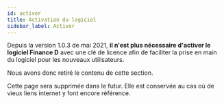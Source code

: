 ```yaml
---
id: activer
title: Activation du logiciel
sidebar_label: Activer
---
```


Depuis la version 1.0.3 de mai 2021, <strong>il n'est plus nécessaire d'activer le logiciel Finance&nbsp;D</strong>
avec une clé de licence afin de faciliter la prise en main du logiciel pour les nouveaux utilisateurs.

Nous avons donc retiré le contenu de cette section.

Cette page sera supprimée dans le futur.
Elle est conservée au cas où de vieux liens internet y font encore référence.

<br/>
<br/>
